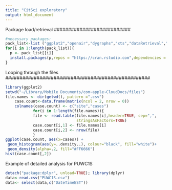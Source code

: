 ```yaml
---
title: "CitSci exploratory"
output: html_document
---
```

###########################
Package load/retrieval
###########################
```r
#necessary packages: 
pack_list<-list ("ggplot2","openair","dygraphs","xts","dataRetrieval","dplyr","forecast")
for(i in 1:length(pack_list)){
  p <- pack_list[[i]]
  install.packages(p,repos = "https://cran.rstudio.com",dependencies = TRUE)
}
```

###################################################
Looping through the files 
###################################################
```r
library(ggplot2)
setwd("~/Library/Mobile Documents/com~apple~CloudDocs/files")
file.names <- dir(getwd(), pattern =".csv")
    case.count<-data.frame(matrix(ncol = 2, nrow = 0)) 
    colnames(case.count) <- c("site","cases")
            for(i in 1:length(file.names)){
            file <- read.table(file.names[i],header=TRUE, sep=",", 
                               stringsAsFactors=TRUE)
            case.count[i,1] <- file.names[i]
            case.count[i,2] <- nrow(file)
            }
ggplot(case.count, aes(x=cases)) + 
 geom_histogram(aes(y=..density..), colour="black", fill="white")+
 geom_density(alpha=.2, fill="#FF6666") 
hist(case.count[,2])
```

Example of detailed analysis for PUWC1S
```r
detach("package:dplyr", unload=TRUE); library(dplyr)
data<-read.csv("PUWC1S.csv")
data<- select(data,c("DateTimeEST"))

```



